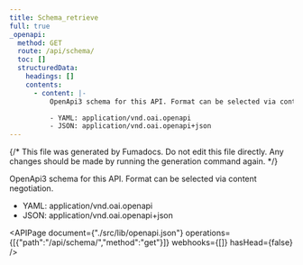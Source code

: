 ```yaml
---
title: Schema_retrieve
full: true
_openapi:
  method: GET
  route: /api/schema/
  toc: []
  structuredData:
    headings: []
    contents:
      - content: |-
          OpenApi3 schema for this API. Format can be selected via content negotiation.

          - YAML: application/vnd.oai.openapi
          - JSON: application/vnd.oai.openapi+json
---
```

{/* This file was generated by Fumadocs. Do not edit this file directly. Any changes should be made by running the generation command again. */\}

OpenApi3 schema for this API. Format can be selected via content negotiation.

- YAML: application/vnd.oai.openapi
- JSON: application/vnd.oai.openapi+json

<APIPage document={"./src/lib/openapi.json"} operations={[{"path":"/api/schema/","method":"get"}]} webhooks={[]} hasHead={false} />
